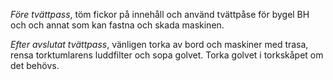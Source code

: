 _Före tvättpass_, töm fickor på innehåll och använd tvättpåse för bygel BH och och annat som kan fastna och skada maskinen.

_Efter avslutat tvättpass_, vänligen torka av bord och maskiner med trasa, rensa torktumlarens luddfilter och sopa golvet.
Torka golvet i torkskåpet om det behövs.
